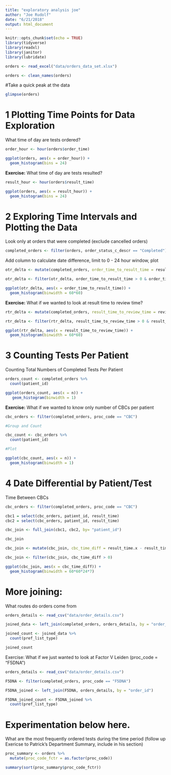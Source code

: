 ```yaml
---
title: "exploratory analysis joe"
author: "Joe Rudolf"
date: "6/21/2018"
output: html_document
---
```


```r
knitr::opts_chunk$set(echo = TRUE)
library(tidyverse)
library(readxl)
library(janitor)
library(lubridate)

orders <- read_excel("data/orders_data_set.xlsx")

orders <- clean_names(orders)

```

#Take a quick peak at the data

```r

glimpse(orders)

```


# 1 Plotting Time Points for Data Exploration

What time of day are tests ordered?

```r

order_hour <- hour(orders$order_time)

ggplot(orders, aes(x = order_hour)) + 
  geom_histogram(bins = 24)

```

**Exercise:**  What time of day are tests resulted?

```r

result_hour <- hour(orders$result_time)

ggplot(orders, aes(x = result_hour)) + 
  geom_histogram(bins = 24)

```

# 2 Exploring Time Intervals and Plotting the Data


Look only at orders that were completed (exclude cancelled orders)

```r

completed_orders <- filter(orders, order_status_c_descr == "Completed")

```

Add column to calculate date difference, limit to 0 - 24 hour window, plot


```r

otr_delta <- mutate(completed_orders, order_time_to_result_time = result_time - order_time)

otr_delta <- filter(otr_delta, order_time_to_result_time > 0 & order_time_to_result_time < 60*60*24)

ggplot(otr_delta, aes(x = order_time_to_result_time)) + 
  geom_histogram(binwidth = 60*60)

```


**Exercise:**  What if we wanted to look at result time to review time?

```r

rtr_delta <- mutate(completed_orders, result_time_to_review_time = review_time - result_time)

rtr_delta <- filter(rtr_delta, result_time_to_review_time > 0 & result_time_to_review_time < 60*60*24 )

ggplot(rtr_delta, aes(x = result_time_to_review_time)) + 
  geom_histogram(binwidth = 60*60)

```

# 3 Counting Tests Per Patient

Counting Total Numbers of Completed Tests Per Patient

```r

orders_count <- completed_orders %>%
  count(patient_id)

ggplot(orders_count, aes(x = n)) +
   geom_histogram(binwidth = 1)

```


**Exercise:**  What if we wanted to know only number of CBCs per patient

```r

cbc_orders <- filter(completed_orders, proc_code == "CBC")

#Group and Count

cbc_count <- cbc_orders %>%
  count(patient_id)

#Plot

ggplot(cbc_count, aes(x = n)) + 
  geom_histogram(binwidth = 1)

```

# 4 Date Differential by Patient/Test

Time Between CBCs

```r
cbc_orders <- filter(completed_orders, proc_code == "CBC")

cbc1 = select(cbc_orders, patient_id, result_time)
cbc2 = select(cbc_orders, patient_id, result_time)

cbc_join <- full_join(cbc1, cbc2, by= "patient_id")

cbc_join

cbc_join <- mutate(cbc_join, cbc_time_diff = result_time.x - result_time.y)

cbc_join <- filter(cbc_join, cbc_time_diff > 0)

ggplot(cbc_join, aes(x = cbc_time_diff)) + 
  geom_histogram(binwidth = 60*60*24*7)

```


# More joining:

What routes do orders come from

```r

orders_details <- read_csv("data/order_details.csv")

joined_data <- left_join(completed_orders, orders_details, by = "order_id")

joined_count <- joined_data %>%
  count(pref_list_type)

joined_count

```



Exercise:  What if we just wanted to look at Factor V Leiden (proc_code = "F5DNA")

```r

orders_details <- read_csv("data/order_details.csv")

F5DNA <- filter(completed_orders, proc_code == "F5DNA")

F5DNA_joined <- left_join(F5DNA, orders_details, by = "order_id")

F5DNA_joined_count <- F5DNA_joined %>%
  count(pref_list_type)

```



# Experimentation below here.


What are the most frequently ordered tests during the time period (follow up Exericse to Patrick's Department Summary, include in his section)

```r

proc_summary <- orders %>%
  mutate(proc_code_fctr = as.factor(proc_code))

summary(sort(proc_summary$proc_code_fctr))

```

